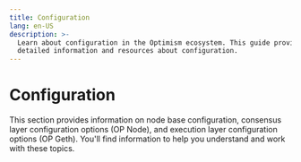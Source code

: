 ```yaml
---
title: Configuration
lang: en-US
description: >-
  Learn about configuration in the Optimism ecosystem. This guide provides
  detailed information and resources about configuration.
---
```



# Configuration

This section provides information on node base configuration, consensus layer configuration options (OP Node), and execution layer configuration options (OP Geth). You'll find information to help you understand and work with these topics.

<Cards>
  <Card title="Node base configuration" href="/operators/node-operators/configuration/base-config" />

  <Card title="Consensus layer configuration options (op Node)" href="/operators/node-operators/configuration/consensus-config" />

  <Card title="Execution layer configuration options (op Geth)" href="/operators/node-operators/configuration/execution-config" />
</Cards>
